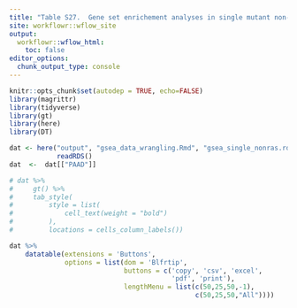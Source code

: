 ```yaml
---
title: "Table S27.  Gene set enrichement analyses in single mutant non-RAS gene vs. wild-type pancreatic adenocarcinomas."
site: workflowr::wflow_site
output:
  workflowr::wflow_html:
    toc: false
editor_options:
  chunk_output_type: console
---
```


```r
knitr::opts_chunk$set(autodep = TRUE, echo=FALSE)
library(magrittr)
library(tidyverse)
library(gt)
library(here)
library(DT)
```



```r

dat <- here("output", "gsea_data_wrangling.Rmd", "gsea_single_nonras.rds") %>%
            readRDS()
dat  <-  dat[["PAAD"]]

```


```r
# dat %>%
#     gt() %>%
#     tab_style(
#         style = list(
#             cell_text(weight = "bold")
#         ),
#         locations = cells_column_labels()) 

dat %>%
    datatable(extensions = 'Buttons',
              options = list(dom = 'Blfrtip',
                             buttons = c('copy', 'csv', 'excel',
                                         'pdf', 'print'),
                             lengthMenu = list(c(50,25,50,-1),
                                               c(50,25,50,"All"))))

```
